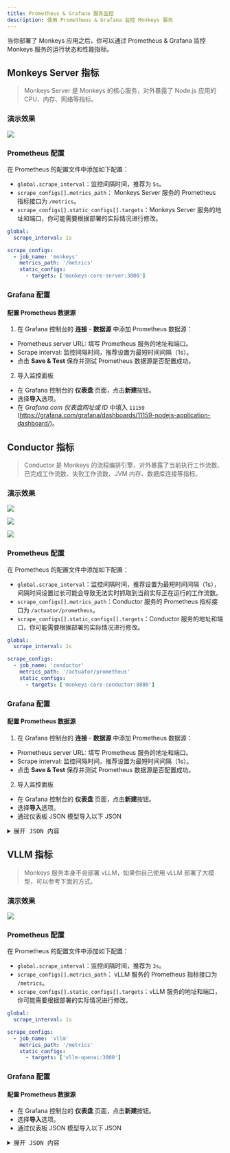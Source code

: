 ```yaml
---
title: Prometheus & Grafana 服务监控
description: 使用 Prometheus & Grafana 监控 Monkeys 服务
---
```


当你部署了 Monkeys 应用之后，你可以通过 Prometheus & Grafana 监控 Monkeys 服务的运行状态和性能指标。

## Monkeys Server 指标

> Monkeys Server 是 Monkeys 的核心服务，对外暴露了 Node.js 应用的 CPU、内存、网络等指标。

### 演示效果

![](~/assets/cluster/monitoring/prometheus-grafana/monkeys-server-metrics-1.png)

### Prometheus 配置

在 Prometheus 的配置文件中添加如下配置：

- `global.scrape_interval`：监控间隔时间，推荐为 `5s`。
- `scrape_configs[].metrics_path`： Monkeys Server 服务的 Prometheus 指标接口为 `/metrics`。
- `scrape_configs[].static_configs[].targets`：Monkeys Server 服务的地址和端口，你可能需要根据部署的实际情况进行修改。

```yaml
global:
  scrape_interval: 1s

scrape_configs:
  - job_name: 'monkeys'
    metrics_path: '/metrics'
    static_configs:
      - targets: ['monkeys-core-server:3000']
```

### Grafana 配置

#### 配置 Prometheus 数据源


1. 在 Grafana 控制台的 **连接** - **数据源** 中添加 Prometheus 数据源：

- Prometheus server URL: 填写 Prometheus 服务的地址和端口。
- Scrape interval: 监控间隔时间，推荐设置为最短时间间隔（1s）。
- 点击 **Save & Test** 保存并测试 Prometheus 数据源是否配置成功。

2. 导入监控面板

- 在 Grafana 控制台的 **仪表盘** 页面，点击**新建**按钮。
- 选择**导入**选项。
- 在 *Grafana.com 仪表盘网址或 ID* 中填入 `11159` (https://grafana.com/grafana/dashboards/11159-nodejs-application-dashboard/)。


## Conductor 指标

> Conductor 是 Monkeys 的流程编排引擎，对外暴露了当前执行工作流数、已完成工作流数、失败工作流数、JVM 内存、数据库连接等指标。

### 演示效果

![](~/assets/cluster/monitoring/prometheus-grafana/conductor-metrics-1.png)

![](~/assets/cluster/monitoring/prometheus-grafana/conductor-metrics-2.png)

![](~/assets/cluster/monitoring/prometheus-grafana/conductor-metrics-3.png)


### Prometheus 配置

在 Prometheus 的配置文件中添加如下配置：

- `global.scrape_interval`：监控间隔时间，推荐设置为最短时间间隔（1s），间隔时间设置过长可能会导致无法实时抓取到当前实际正在运行的工作流数。
- `scrape_configs[].metrics_path`：Conductor 服务的 Prometheus 指标接口为 `/actuator/prometheus`。
- `scrape_configs[].static_configs[].targets`：Conductor 服务的地址和端口，你可能需要根据部署的实际情况进行修改。

```yaml
global:
  scrape_interval: 1s

scrape_configs:
  - job_name: 'conductor'
    metrics_path: '/actuator/prometheus'
    static_configs:
      - targets: ['monkeys-core-conductor:8080']
```

### Grafana 配置

#### 配置 Prometheus 数据源


1. 在 Grafana 控制台的 **连接** - **数据源** 中添加 Prometheus 数据源：

- Prometheus server URL: 填写 Prometheus 服务的地址和端口。
- Scrape interval: 监控间隔时间，推荐设置为最短时间间隔（1s）。
- 点击 **Save & Test** 保存并测试 Prometheus 数据源是否配置成功。

2. 导入监控面板

- 在 Grafana 控制台的 **仪表盘** 页面，点击**新建**按钮。
- 选择**导入**选项。
- 通过仪表板 JSON 模型导入以下 JSON

<details>
<summary><kbd>展开 JSON 内容</kbd></summary>

```json
{
  "annotations": {
    "list": [
      {
        "builtIn": 1,
        "datasource": {
          "type": "grafana",
          "uid": "-- Grafana --"
        },
        "enable": true,
        "hide": true,
        "iconColor": "rgba(0, 211, 255, 1)",
        "name": "Annotations & Alerts",
        "type": "dashboard"
      }
    ]
  },
  "editable": true,
  "fiscalYearStartMonth": 0,
  "graphTooltip": 0,
  "id": 1,
  "links": [],
  "panels": [
    {
      "collapsed": false,
      "gridPos": {
        "h": 1,
        "w": 24,
        "x": 0,
        "y": 0
      },
      "id": 21,
      "panels": [],
      "title": "Overview",
      "type": "row"
    },
    {
      "datasource": {
        "type": "prometheus",
        "uid": "prometheus"
      },
      "fieldConfig": {
        "defaults": {
          "color": {
            "mode": "palette-classic"
          },
          "custom": {
            "axisBorderShow": false,
            "axisCenteredZero": false,
            "axisColorMode": "text",
            "axisLabel": "",
            "axisPlacement": "auto",
            "barAlignment": 0,
            "drawStyle": "line",
            "fillOpacity": 0,
            "gradientMode": "none",
            "hideFrom": {
              "legend": false,
              "tooltip": false,
              "viz": false
            },
            "insertNulls": false,
            "lineInterpolation": "smooth",
            "lineWidth": 1,
            "pointSize": 5,
            "scaleDistribution": {
              "type": "linear"
            },
            "showPoints": "auto",
            "spanNulls": false,
            "stacking": {
              "group": "A",
              "mode": "none"
            },
            "thresholdsStyle": {
              "mode": "off"
            }
          },
          "mappings": [],
          "thresholds": {
            "mode": "absolute",
            "steps": [
              {
                "color": "green",
                "value": null
              },
              {
                "color": "red",
                "value": 80
              }
            ]
          }
        },
        "overrides": []
      },
      "gridPos": {
        "h": 8,
        "w": 10,
        "x": 0,
        "y": 1
      },
      "id": 7,
      "options": {
        "legend": {
          "calcs": [],
          "displayMode": "list",
          "placement": "bottom",
          "showLegend": true
        },
        "tooltip": {
          "mode": "single",
          "sort": "none"
        }
      },
      "targets": [
        {
          "datasource": {
            "type": "prometheus",
            "uid": "prometheus"
          },
          "disableTextWrap": false,
          "editorMode": "builder",
          "exemplar": false,
          "expr": "sum by(__name__) (workflow_running)",
          "format": "time_series",
          "fullMetaSearch": false,
          "includeNullMetadata": true,
          "instant": false,
          "interval": "1s",
          "legendFormat": "Current Running Workflow",
          "range": true,
          "refId": "A",
          "useBackend": false
        }
      ],
      "title": "Current Workflow Running",
      "type": "timeseries"
    },
    {
      "datasource": {
        "type": "prometheus",
        "uid": "prometheus"
      },
      "fieldConfig": {
        "defaults": {
          "color": {
            "mode": "palette-classic"
          },
          "custom": {
            "axisBorderShow": false,
            "axisCenteredZero": false,
            "axisColorMode": "text",
            "axisLabel": "",
            "axisPlacement": "auto",
            "barAlignment": 1,
            "drawStyle": "bars",
            "fillOpacity": 0,
            "gradientMode": "hue",
            "hideFrom": {
              "legend": false,
              "tooltip": false,
              "viz": false
            },
            "insertNulls": false,
            "lineInterpolation": "linear",
            "lineWidth": 1,
            "pointSize": 5,
            "scaleDistribution": {
              "type": "linear"
            },
            "showPoints": "auto",
            "spanNulls": false,
            "stacking": {
              "group": "A",
              "mode": "none"
            },
            "thresholdsStyle": {
              "mode": "off"
            }
          },
          "mappings": [],
          "thresholds": {
            "mode": "absolute",
            "steps": [
              {
                "color": "green",
                "value": null
              },
              {
                "color": "red",
                "value": 80
              }
            ]
          }
        },
        "overrides": []
      },
      "gridPos": {
        "h": 8,
        "w": 6,
        "x": 10,
        "y": 1
      },
      "id": 26,
      "options": {
        "legend": {
          "calcs": [],
          "displayMode": "list",
          "placement": "bottom",
          "showLegend": true
        },
        "tooltip": {
          "mode": "single",
          "sort": "none"
        }
      },
      "targets": [
        {
          "datasource": {
            "type": "prometheus",
            "uid": "prometheus"
          },
          "disableTextWrap": false,
          "editorMode": "builder",
          "expr": "sum by(__name__) (workflow_execution_total)",
          "format": "time_series",
          "fullMetaSearch": false,
          "includeNullMetadata": true,
          "instant": false,
          "legendFormat": "Workflow Success Total",
          "range": true,
          "refId": "A",
          "useBackend": false
        }
      ],
      "title": "Workflow Success Total",
      "type": "timeseries"
    },
    {
      "datasource": {
        "type": "prometheus",
        "uid": "prometheus"
      },
      "fieldConfig": {
        "defaults": {
          "color": {
            "mode": "palette-classic"
          },
          "custom": {
            "axisBorderShow": false,
            "axisCenteredZero": false,
            "axisColorMode": "text",
            "axisLabel": "",
            "axisPlacement": "auto",
            "barAlignment": 1,
            "drawStyle": "bars",
            "fillOpacity": 0,
            "gradientMode": "hue",
            "hideFrom": {
              "legend": false,
              "tooltip": false,
              "viz": false
            },
            "insertNulls": false,
            "lineInterpolation": "linear",
            "lineWidth": 1,
            "pointSize": 5,
            "scaleDistribution": {
              "type": "linear"
            },
            "showPoints": "auto",
            "spanNulls": false,
            "stacking": {
              "group": "A",
              "mode": "none"
            },
            "thresholdsStyle": {
              "mode": "off"
            }
          },
          "mappings": [],
          "thresholds": {
            "mode": "absolute",
            "steps": [
              {
                "color": "green",
                "value": null
              },
              {
                "color": "red",
                "value": 80
              }
            ]
          }
        },
        "overrides": []
      },
      "gridPos": {
        "h": 8,
        "w": 8,
        "x": 16,
        "y": 1
      },
      "id": 25,
      "options": {
        "legend": {
          "calcs": [],
          "displayMode": "list",
          "placement": "bottom",
          "showLegend": true
        },
        "tooltip": {
          "mode": "single",
          "sort": "none"
        }
      },
      "targets": [
        {
          "datasource": {
            "type": "prometheus",
            "uid": "prometheus"
          },
          "disableTextWrap": false,
          "editorMode": "builder",
          "expr": "workflow_failure_total",
          "fullMetaSearch": false,
          "includeNullMetadata": true,
          "instant": false,
          "legendFormat": "Workflow Failure Total",
          "range": true,
          "refId": "A",
          "useBackend": false
        }
      ],
      "title": "Workflow Failure Total",
      "type": "timeseries"
    },
    {
      "collapsed": false,
      "gridPos": {
        "h": 1,
        "w": 24,
        "x": 0,
        "y": 9
      },
      "id": 15,
      "panels": [],
      "title": "Infra",
      "type": "row"
    },
    {
      "datasource": {
        "type": "prometheus",
        "uid": "prometheus"
      },
      "fieldConfig": {
        "defaults": {
          "color": {
            "mode": "palette-classic"
          },
          "custom": {
            "axisBorderShow": false,
            "axisCenteredZero": false,
            "axisColorMode": "text",
            "axisLabel": "",
            "axisPlacement": "auto",
            "barAlignment": 0,
            "drawStyle": "line",
            "fillOpacity": 0,
            "gradientMode": "none",
            "hideFrom": {
              "legend": false,
              "tooltip": false,
              "viz": false
            },
            "insertNulls": false,
            "lineInterpolation": "linear",
            "lineWidth": 1,
            "pointSize": 5,
            "scaleDistribution": {
              "type": "linear"
            },
            "showPoints": "auto",
            "spanNulls": false,
            "stacking": {
              "group": "A",
              "mode": "none"
            },
            "thresholdsStyle": {
              "mode": "off"
            }
          },
          "mappings": [],
          "thresholds": {
            "mode": "absolute",
            "steps": [
              {
                "color": "green",
                "value": null
              },
              {
                "color": "red",
                "value": 80
              }
            ]
          }
        },
        "overrides": []
      },
      "gridPos": {
        "h": 8,
        "w": 9,
        "x": 0,
        "y": 10
      },
      "id": 16,
      "options": {
        "legend": {
          "calcs": [],
          "displayMode": "list",
          "placement": "bottom",
          "showLegend": true
        },
        "tooltip": {
          "mode": "single",
          "sort": "none"
        }
      },
      "targets": [
        {
          "datasource": {
            "type": "prometheus",
            "uid": "prometheus"
          },
          "disableTextWrap": false,
          "editorMode": "builder",
          "exemplar": false,
          "expr": "hikaricp_connections_active",
          "fullMetaSearch": false,
          "includeNullMetadata": true,
          "instant": false,
          "legendFormat": "Database Connection Active",
          "range": true,
          "refId": "A",
          "useBackend": false
        }
      ],
      "title": "Database Connection Active",
      "type": "timeseries"
    },
    {
      "datasource": {
        "type": "prometheus",
        "uid": "prometheus"
      },
      "fieldConfig": {
        "defaults": {
          "color": {
            "mode": "palette-classic"
          },
          "custom": {
            "axisBorderShow": false,
            "axisCenteredZero": false,
            "axisColorMode": "text",
            "axisLabel": "",
            "axisPlacement": "auto",
            "barAlignment": 0,
            "drawStyle": "line",
            "fillOpacity": 0,
            "gradientMode": "none",
            "hideFrom": {
              "legend": false,
              "tooltip": false,
              "viz": false
            },
            "insertNulls": false,
            "lineInterpolation": "linear",
            "lineWidth": 1,
            "pointSize": 5,
            "scaleDistribution": {
              "type": "linear"
            },
            "showPoints": "auto",
            "spanNulls": false,
            "stacking": {
              "group": "A",
              "mode": "none"
            },
            "thresholdsStyle": {
              "mode": "off"
            }
          },
          "mappings": [],
          "thresholds": {
            "mode": "absolute",
            "steps": [
              {
                "color": "green",
                "value": null
              },
              {
                "color": "red",
                "value": 80
              }
            ]
          }
        },
        "overrides": []
      },
      "gridPos": {
        "h": 8,
        "w": 9,
        "x": 9,
        "y": 10
      },
      "id": 18,
      "options": {
        "legend": {
          "calcs": [],
          "displayMode": "list",
          "placement": "bottom",
          "showLegend": true
        },
        "tooltip": {
          "mode": "single",
          "sort": "none"
        }
      },
      "targets": [
        {
          "datasource": {
            "type": "prometheus",
            "uid": "prometheus"
          },
          "disableTextWrap": false,
          "editorMode": "builder",
          "expr": "hikaricp_connections_idle",
          "fullMetaSearch": false,
          "includeNullMetadata": true,
          "instant": false,
          "legendFormat": "Database Connection Idle",
          "range": true,
          "refId": "A",
          "useBackend": false
        }
      ],
      "title": "Database Connection Idle",
      "type": "timeseries"
    },
    {
      "datasource": {
        "type": "prometheus",
        "uid": "prometheus"
      },
      "fieldConfig": {
        "defaults": {
          "color": {
            "mode": "palette-classic"
          },
          "custom": {
            "axisBorderShow": false,
            "axisCenteredZero": false,
            "axisColorMode": "text",
            "axisLabel": "",
            "axisPlacement": "auto",
            "barAlignment": 0,
            "drawStyle": "line",
            "fillOpacity": 0,
            "gradientMode": "none",
            "hideFrom": {
              "legend": false,
              "tooltip": false,
              "viz": false
            },
            "insertNulls": false,
            "lineInterpolation": "linear",
            "lineWidth": 1,
            "pointSize": 5,
            "scaleDistribution": {
              "type": "linear"
            },
            "showPoints": "auto",
            "spanNulls": false,
            "stacking": {
              "group": "A",
              "mode": "none"
            },
            "thresholdsStyle": {
              "mode": "off"
            }
          },
          "mappings": [],
          "thresholds": {
            "mode": "absolute",
            "steps": [
              {
                "color": "green",
                "value": null
              },
              {
                "color": "red",
                "value": 80
              }
            ]
          }
        },
        "overrides": []
      },
      "gridPos": {
        "h": 8,
        "w": 6,
        "x": 18,
        "y": 10
      },
      "id": 19,
      "options": {
        "legend": {
          "calcs": [],
          "displayMode": "list",
          "placement": "bottom",
          "showLegend": true
        },
        "tooltip": {
          "mode": "single",
          "sort": "none"
        }
      },
      "targets": [
        {
          "datasource": {
            "type": "prometheus",
            "uid": "prometheus"
          },
          "disableTextWrap": false,
          "editorMode": "builder",
          "expr": "hikaricp_connections_timeout_total",
          "fullMetaSearch": false,
          "includeNullMetadata": true,
          "instant": false,
          "legendFormat": "Database Connection Timeout Total",
          "range": true,
          "refId": "A",
          "useBackend": false
        }
      ],
      "title": "Database Connection Timeout Total",
      "type": "timeseries"
    },
    {
      "datasource": {
        "type": "prometheus",
        "uid": "prometheus"
      },
      "fieldConfig": {
        "defaults": {
          "color": {
            "mode": "palette-classic"
          },
          "custom": {
            "axisBorderShow": false,
            "axisCenteredZero": false,
            "axisColorMode": "text",
            "axisLabel": "",
            "axisPlacement": "auto",
            "barAlignment": 0,
            "drawStyle": "bars",
            "fillOpacity": 0,
            "gradientMode": "hue",
            "hideFrom": {
              "legend": false,
              "tooltip": false,
              "viz": false
            },
            "insertNulls": false,
            "lineInterpolation": "linear",
            "lineWidth": 1,
            "pointSize": 5,
            "scaleDistribution": {
              "type": "linear"
            },
            "showPoints": "auto",
            "spanNulls": false,
            "stacking": {
              "group": "A",
              "mode": "none"
            },
            "thresholdsStyle": {
              "mode": "off"
            }
          },
          "mappings": [],
          "thresholds": {
            "mode": "absolute",
            "steps": [
              {
                "color": "green",
                "value": null
              },
              {
                "color": "red",
                "value": 80
              }
            ]
          }
        },
        "overrides": []
      },
      "gridPos": {
        "h": 8,
        "w": 12,
        "x": 0,
        "y": 18
      },
      "id": 29,
      "options": {
        "legend": {
          "calcs": [],
          "displayMode": "list",
          "placement": "bottom",
          "showLegend": true
        },
        "tooltip": {
          "mode": "single",
          "sort": "none"
        }
      },
      "targets": [
        {
          "datasource": {
            "type": "prometheus",
            "uid": "prometheus"
          },
          "disableTextWrap": false,
          "editorMode": "builder",
          "expr": "jvm_memory_max_bytes",
          "fullMetaSearch": false,
          "includeNullMetadata": true,
          "instant": false,
          "legendFormat": "{{id}}",
          "range": true,
          "refId": "A",
          "useBackend": false
        }
      ],
      "title": "JVM Memory Max (bytes)",
      "type": "timeseries"
    },
    {
      "datasource": {
        "type": "prometheus",
        "uid": "prometheus"
      },
      "fieldConfig": {
        "defaults": {
          "color": {
            "mode": "palette-classic"
          },
          "custom": {
            "axisBorderShow": false,
            "axisCenteredZero": false,
            "axisColorMode": "text",
            "axisLabel": "",
            "axisPlacement": "auto",
            "barAlignment": 0,
            "drawStyle": "bars",
            "fillOpacity": 0,
            "gradientMode": "none",
            "hideFrom": {
              "legend": false,
              "tooltip": false,
              "viz": false
            },
            "insertNulls": false,
            "lineInterpolation": "linear",
            "lineWidth": 1,
            "pointSize": 5,
            "scaleDistribution": {
              "type": "linear"
            },
            "showPoints": "auto",
            "spanNulls": false,
            "stacking": {
              "group": "A",
              "mode": "none"
            },
            "thresholdsStyle": {
              "mode": "off"
            }
          },
          "mappings": [],
          "thresholds": {
            "mode": "absolute",
            "steps": [
              {
                "color": "green",
                "value": null
              },
              {
                "color": "red",
                "value": 80
              }
            ]
          }
        },
        "overrides": []
      },
      "gridPos": {
        "h": 8,
        "w": 12,
        "x": 12,
        "y": 18
      },
      "id": 30,
      "options": {
        "legend": {
          "calcs": [],
          "displayMode": "list",
          "placement": "bottom",
          "showLegend": true
        },
        "tooltip": {
          "mode": "single",
          "sort": "none"
        }
      },
      "targets": [
        {
          "datasource": {
            "type": "prometheus",
            "uid": "prometheus"
          },
          "disableTextWrap": false,
          "editorMode": "builder",
          "expr": "jvm_memory_used_bytes",
          "fullMetaSearch": false,
          "includeNullMetadata": true,
          "instant": false,
          "legendFormat": "{{id}}",
          "range": true,
          "refId": "A",
          "useBackend": false
        }
      ],
      "title": "JVM Memory Used (bytes)",
      "type": "timeseries"
    },
    {
      "datasource": {
        "type": "prometheus",
        "uid": "prometheus"
      },
      "fieldConfig": {
        "defaults": {
          "color": {
            "mode": "palette-classic"
          },
          "custom": {
            "axisBorderShow": false,
            "axisCenteredZero": false,
            "axisColorMode": "text",
            "axisLabel": "",
            "axisPlacement": "auto",
            "barAlignment": 0,
            "drawStyle": "bars",
            "fillOpacity": 0,
            "gradientMode": "hue",
            "hideFrom": {
              "legend": false,
              "tooltip": false,
              "viz": false
            },
            "insertNulls": false,
            "lineInterpolation": "linear",
            "lineWidth": 1,
            "pointSize": 5,
            "scaleDistribution": {
              "type": "linear"
            },
            "showPoints": "auto",
            "spanNulls": false,
            "stacking": {
              "group": "A",
              "mode": "none"
            },
            "thresholdsStyle": {
              "mode": "off"
            }
          },
          "mappings": [],
          "thresholds": {
            "mode": "absolute",
            "steps": [
              {
                "color": "green",
                "value": null
              },
              {
                "color": "red",
                "value": 80
              }
            ]
          }
        },
        "overrides": []
      },
      "gridPos": {
        "h": 8,
        "w": 12,
        "x": 0,
        "y": 26
      },
      "id": 27,
      "options": {
        "legend": {
          "calcs": [],
          "displayMode": "list",
          "placement": "bottom",
          "showLegend": true
        },
        "tooltip": {
          "mode": "single",
          "sort": "none"
        }
      },
      "targets": [
        {
          "datasource": {
            "type": "prometheus",
            "uid": "prometheus"
          },
          "disableTextWrap": false,
          "editorMode": "builder",
          "expr": "jvm_buffer_memory_used_bytes",
          "fullMetaSearch": false,
          "includeNullMetadata": true,
          "instant": false,
          "legendFormat": "{{id}}",
          "range": true,
          "refId": "A",
          "useBackend": false
        }
      ],
      "title": "JVM Buffer Memory Usage",
      "type": "timeseries"
    },
    {
      "datasource": {
        "type": "prometheus",
        "uid": "prometheus"
      },
      "fieldConfig": {
        "defaults": {
          "color": {
            "mode": "palette-classic"
          },
          "custom": {
            "axisBorderShow": false,
            "axisCenteredZero": false,
            "axisColorMode": "text",
            "axisLabel": "",
            "axisPlacement": "auto",
            "barAlignment": 0,
            "drawStyle": "bars",
            "fillOpacity": 0,
            "gradientMode": "hue",
            "hideFrom": {
              "legend": false,
              "tooltip": false,
              "viz": false
            },
            "insertNulls": false,
            "lineInterpolation": "linear",
            "lineWidth": 1,
            "pointSize": 5,
            "scaleDistribution": {
              "type": "linear"
            },
            "showPoints": "auto",
            "spanNulls": false,
            "stacking": {
              "group": "A",
              "mode": "none"
            },
            "thresholdsStyle": {
              "mode": "off"
            }
          },
          "mappings": [],
          "thresholds": {
            "mode": "absolute",
            "steps": [
              {
                "color": "green",
                "value": null
              },
              {
                "color": "red",
                "value": 80
              }
            ]
          }
        },
        "overrides": []
      },
      "gridPos": {
        "h": 8,
        "w": 12,
        "x": 12,
        "y": 26
      },
      "id": 28,
      "options": {
        "legend": {
          "calcs": [],
          "displayMode": "list",
          "placement": "bottom",
          "showLegend": true
        },
        "tooltip": {
          "mode": "single",
          "sort": "none"
        }
      },
      "targets": [
        {
          "datasource": {
            "type": "prometheus",
            "uid": "prometheus"
          },
          "disableTextWrap": false,
          "editorMode": "builder",
          "expr": "jvm_buffer_total_capacity_bytes",
          "fullMetaSearch": false,
          "includeNullMetadata": true,
          "instant": false,
          "legendFormat": "{{id}}",
          "range": true,
          "refId": "A",
          "useBackend": false
        }
      ],
      "title": "JVM Buffer Total Capacity(bytes)",
      "type": "timeseries"
    },
    {
      "datasource": {
        "type": "prometheus",
        "uid": "prometheus"
      },
      "fieldConfig": {
        "defaults": {
          "color": {
            "mode": "palette-classic"
          },
          "custom": {
            "axisBorderShow": false,
            "axisCenteredZero": false,
            "axisColorMode": "text",
            "axisLabel": "",
            "axisPlacement": "auto",
            "barAlignment": 0,
            "drawStyle": "line",
            "fillOpacity": 0,
            "gradientMode": "none",
            "hideFrom": {
              "legend": false,
              "tooltip": false,
              "viz": false
            },
            "insertNulls": false,
            "lineInterpolation": "linear",
            "lineWidth": 1,
            "pointSize": 5,
            "scaleDistribution": {
              "type": "linear"
            },
            "showPoints": "auto",
            "spanNulls": false,
            "stacking": {
              "group": "A",
              "mode": "none"
            },
            "thresholdsStyle": {
              "mode": "off"
            }
          },
          "mappings": [],
          "thresholds": {
            "mode": "absolute",
            "steps": [
              {
                "color": "green",
                "value": null
              },
              {
                "color": "red",
                "value": 80
              }
            ]
          }
        },
        "overrides": []
      },
      "gridPos": {
        "h": 8,
        "w": 12,
        "x": 0,
        "y": 34
      },
      "id": 22,
      "options": {
        "legend": {
          "calcs": [],
          "displayMode": "list",
          "placement": "bottom",
          "showLegend": true
        },
        "tooltip": {
          "mode": "single",
          "sort": "none"
        }
      },
      "targets": [
        {
          "datasource": {
            "type": "prometheus",
            "uid": "prometheus"
          },
          "disableTextWrap": false,
          "editorMode": "builder",
          "expr": "sum by(__name__) (index_workflow_total)",
          "fullMetaSearch": false,
          "includeNullMetadata": true,
          "instant": false,
          "legendFormat": "Workflow Indexed To ES",
          "range": true,
          "refId": "A",
          "useBackend": false
        }
      ],
      "title": "Workflow Indexed To ES",
      "type": "timeseries"
    },
    {
      "datasource": {
        "type": "prometheus",
        "uid": "prometheus"
      },
      "fieldConfig": {
        "defaults": {
          "color": {
            "mode": "palette-classic"
          },
          "custom": {
            "axisBorderShow": false,
            "axisCenteredZero": false,
            "axisColorMode": "text",
            "axisLabel": "",
            "axisPlacement": "auto",
            "barAlignment": 0,
            "drawStyle": "line",
            "fillOpacity": 0,
            "gradientMode": "none",
            "hideFrom": {
              "legend": false,
              "tooltip": false,
              "viz": false
            },
            "insertNulls": false,
            "lineInterpolation": "linear",
            "lineWidth": 1,
            "pointSize": 5,
            "scaleDistribution": {
              "type": "linear"
            },
            "showPoints": "auto",
            "spanNulls": false,
            "stacking": {
              "group": "A",
              "mode": "none"
            },
            "thresholdsStyle": {
              "mode": "off"
            }
          },
          "mappings": [],
          "thresholds": {
            "mode": "absolute",
            "steps": [
              {
                "color": "green",
                "value": null
              },
              {
                "color": "red",
                "value": 80
              }
            ]
          }
        },
        "overrides": []
      },
      "gridPos": {
        "h": 8,
        "w": 12,
        "x": 12,
        "y": 34
      },
      "id": 23,
      "options": {
        "legend": {
          "calcs": [],
          "displayMode": "list",
          "placement": "bottom",
          "showLegend": true
        },
        "tooltip": {
          "mode": "single",
          "sort": "none"
        }
      },
      "targets": [
        {
          "datasource": {
            "type": "prometheus",
            "uid": "prometheus"
          },
          "disableTextWrap": false,
          "editorMode": "builder",
          "expr": "sum by(__name__) (index_task_total)",
          "fullMetaSearch": false,
          "includeNullMetadata": true,
          "instant": false,
          "legendFormat": "Task Indexed To ES",
          "range": true,
          "refId": "A",
          "useBackend": false
        }
      ],
      "title": "Task Indexed To ES",
      "type": "timeseries"
    },
    {
      "collapsed": true,
      "gridPos": {
        "h": 1,
        "w": 24,
        "x": 0,
        "y": 42
      },
      "id": 32,
      "panels": [
        {
          "datasource": {
            "type": "prometheus",
            "uid": "prometheus"
          },
          "fieldConfig": {
            "defaults": {
              "color": {
                "mode": "palette-classic"
              },
              "custom": {
                "axisBorderShow": false,
                "axisCenteredZero": false,
                "axisColorMode": "text",
                "axisLabel": "",
                "axisPlacement": "auto",
                "barAlignment": 0,
                "drawStyle": "line",
                "fillOpacity": 0,
                "gradientMode": "none",
                "hideFrom": {
                  "legend": false,
                  "tooltip": false,
                  "viz": false
                },
                "insertNulls": false,
                "lineInterpolation": "linear",
                "lineWidth": 1,
                "pointSize": 5,
                "scaleDistribution": {
                  "type": "linear"
                },
                "showPoints": "auto",
                "spanNulls": false,
                "stacking": {
                  "group": "A",
                  "mode": "none"
                },
                "thresholdsStyle": {
                  "mode": "off"
                }
              },
              "mappings": [],
              "thresholds": {
                "mode": "absolute",
                "steps": [
                  {
                    "color": "green"
                  },
                  {
                    "color": "red",
                    "value": 80
                  }
                ]
              }
            },
            "overrides": []
          },
          "gridPos": {
            "h": 8,
            "w": 12,
            "x": 0,
            "y": 3
          },
          "id": 33,
          "options": {
            "legend": {
              "calcs": [],
              "displayMode": "list",
              "placement": "bottom",
              "showLegend": true
            },
            "tooltip": {
              "mode": "single",
              "sort": "none"
            }
          },
          "targets": [
            {
              "datasource": {
                "type": "prometheus",
                "uid": "prometheus"
              },
              "disableTextWrap": false,
              "editorMode": "builder",
              "expr": "rate(http_server_requests_seconds_sum[$__rate_interval])",
              "fullMetaSearch": false,
              "includeNullMetadata": false,
              "instant": false,
              "legendFormat": "{{method}} - {{uri}}",
              "range": true,
              "refId": "A",
              "useBackend": false
            }
          ],
          "title": "Requests Time (Seconds)",
          "type": "timeseries"
        },
        {
          "datasource": {
            "type": "prometheus",
            "uid": "prometheus"
          },
          "fieldConfig": {
            "defaults": {
              "color": {
                "mode": "palette-classic"
              },
              "custom": {
                "axisBorderShow": false,
                "axisCenteredZero": false,
                "axisColorMode": "text",
                "axisLabel": "",
                "axisPlacement": "auto",
                "barAlignment": 0,
                "drawStyle": "line",
                "fillOpacity": 0,
                "gradientMode": "none",
                "hideFrom": {
                  "legend": false,
                  "tooltip": false,
                  "viz": false
                },
                "insertNulls": false,
                "lineInterpolation": "linear",
                "lineWidth": 1,
                "pointSize": 5,
                "scaleDistribution": {
                  "type": "linear"
                },
                "showPoints": "auto",
                "spanNulls": false,
                "stacking": {
                  "group": "A",
                  "mode": "none"
                },
                "thresholdsStyle": {
                  "mode": "off"
                }
              },
              "mappings": [],
              "thresholds": {
                "mode": "absolute",
                "steps": [
                  {
                    "color": "green"
                  },
                  {
                    "color": "red",
                    "value": 80
                  }
                ]
              }
            },
            "overrides": []
          },
          "gridPos": {
            "h": 8,
            "w": 12,
            "x": 12,
            "y": 3
          },
          "id": 31,
          "options": {
            "legend": {
              "calcs": [],
              "displayMode": "list",
              "placement": "bottom",
              "showLegend": true
            },
            "tooltip": {
              "mode": "single",
              "sort": "none"
            }
          },
          "targets": [
            {
              "datasource": {
                "type": "prometheus",
                "uid": "prometheus"
              },
              "disableTextWrap": false,
              "editorMode": "builder",
              "expr": "http_server_requests_seconds_count",
              "fullMetaSearch": false,
              "includeNullMetadata": true,
              "instant": false,
              "legendFormat": "{{method}} - {{uri}}",
              "range": true,
              "refId": "A",
              "useBackend": false
            }
          ],
          "title": "Requests Total",
          "type": "timeseries"
        }
      ],
      "title": "Server",
      "type": "row"
    },
    {
      "collapsed": false,
      "gridPos": {
        "h": 1,
        "w": 24,
        "x": 0,
        "y": 43
      },
      "id": 12,
      "panels": [],
      "title": "Workflow",
      "type": "row"
    },
    {
      "datasource": {
        "type": "prometheus",
        "uid": "prometheus"
      },
      "fieldConfig": {
        "defaults": {
          "color": {
            "mode": "palette-classic"
          },
          "custom": {
            "axisBorderShow": false,
            "axisCenteredZero": false,
            "axisColorMode": "text",
            "axisLabel": "",
            "axisPlacement": "auto",
            "barAlignment": 0,
            "drawStyle": "line",
            "fillOpacity": 0,
            "gradientMode": "none",
            "hideFrom": {
              "legend": false,
              "tooltip": false,
              "viz": false
            },
            "insertNulls": false,
            "lineInterpolation": "linear",
            "lineWidth": 1,
            "pointSize": 5,
            "scaleDistribution": {
              "type": "linear"
            },
            "showPoints": "auto",
            "spanNulls": false,
            "stacking": {
              "group": "A",
              "mode": "none"
            },
            "thresholdsStyle": {
              "mode": "off"
            }
          },
          "mappings": [],
          "thresholds": {
            "mode": "absolute",
            "steps": [
              {
                "color": "green",
                "value": null
              },
              {
                "color": "red",
                "value": 80
              }
            ]
          }
        },
        "overrides": []
      },
      "gridPos": {
        "h": 8,
        "w": 9,
        "x": 0,
        "y": 44
      },
      "id": 9,
      "options": {
        "legend": {
          "calcs": [],
          "displayMode": "list",
          "placement": "bottom",
          "showLegend": true
        },
        "tooltip": {
          "mode": "single",
          "sort": "none"
        }
      },
      "targets": [
        {
          "datasource": {
            "type": "prometheus",
            "uid": "prometheus"
          },
          "disableTextWrap": false,
          "editorMode": "builder",
          "expr": "sum by(__name__) (workflow_decision_total)",
          "fullMetaSearch": false,
          "includeNullMetadata": true,
          "instant": false,
          "legendFormat": "Workflow Executed Total",
          "range": true,
          "refId": "A",
          "useBackend": false
        }
      ],
      "title": "Workflow Executed Total",
      "type": "timeseries"
    },
    {
      "datasource": {
        "type": "prometheus",
        "uid": "prometheus"
      },
      "fieldConfig": {
        "defaults": {
          "color": {
            "mode": "palette-classic"
          },
          "custom": {
            "axisBorderShow": false,
            "axisCenteredZero": false,
            "axisColorMode": "text",
            "axisLabel": "",
            "axisPlacement": "auto",
            "barAlignment": 0,
            "drawStyle": "line",
            "fillOpacity": 0,
            "gradientMode": "none",
            "hideFrom": {
              "legend": false,
              "tooltip": false,
              "viz": false
            },
            "insertNulls": false,
            "lineInterpolation": "linear",
            "lineWidth": 1,
            "pointSize": 5,
            "scaleDistribution": {
              "type": "linear"
            },
            "showPoints": "auto",
            "spanNulls": false,
            "stacking": {
              "group": "A",
              "mode": "none"
            },
            "thresholdsStyle": {
              "mode": "off"
            }
          },
          "mappings": [],
          "thresholds": {
            "mode": "absolute",
            "steps": [
              {
                "color": "green",
                "value": null
              },
              {
                "color": "red",
                "value": 80
              }
            ]
          }
        },
        "overrides": []
      },
      "gridPos": {
        "h": 8,
        "w": 8,
        "x": 9,
        "y": 44
      },
      "id": 14,
      "options": {
        "legend": {
          "calcs": [],
          "displayMode": "list",
          "placement": "bottom",
          "showLegend": true
        },
        "tooltip": {
          "mode": "single",
          "sort": "none"
        }
      },
      "targets": [
        {
          "datasource": {
            "type": "prometheus",
            "uid": "prometheus"
          },
          "disableTextWrap": false,
          "editorMode": "builder",
          "expr": "workflow_failure_total",
          "fullMetaSearch": false,
          "includeNullMetadata": true,
          "instant": false,
          "legendFormat": "Workflow Failure Total",
          "range": true,
          "refId": "A",
          "useBackend": false
        }
      ],
      "title": "Workflow Failure Total",
      "type": "timeseries"
    },
    {
      "datasource": {
        "type": "prometheus",
        "uid": "prometheus"
      },
      "fieldConfig": {
        "defaults": {
          "color": {
            "mode": "palette-classic"
          },
          "custom": {
            "axisBorderShow": false,
            "axisCenteredZero": false,
            "axisColorMode": "text",
            "axisLabel": "",
            "axisPlacement": "auto",
            "barAlignment": 0,
            "drawStyle": "line",
            "fillOpacity": 0,
            "gradientMode": "none",
            "hideFrom": {
              "legend": false,
              "tooltip": false,
              "viz": false
            },
            "insertNulls": false,
            "lineInterpolation": "linear",
            "lineWidth": 1,
            "pointSize": 5,
            "scaleDistribution": {
              "type": "linear"
            },
            "showPoints": "auto",
            "spanNulls": false,
            "stacking": {
              "group": "A",
              "mode": "none"
            },
            "thresholdsStyle": {
              "mode": "off"
            }
          },
          "mappings": [],
          "thresholds": {
            "mode": "absolute",
            "steps": [
              {
                "color": "green",
                "value": null
              },
              {
                "color": "red",
                "value": 80
              }
            ]
          }
        },
        "overrides": []
      },
      "gridPos": {
        "h": 8,
        "w": 7,
        "x": 17,
        "y": 44
      },
      "id": 13,
      "options": {
        "legend": {
          "calcs": [],
          "displayMode": "list",
          "placement": "bottom",
          "showLegend": true
        },
        "tooltip": {
          "mode": "single",
          "sort": "none"
        }
      },
      "targets": [
        {
          "datasource": {
            "type": "prometheus",
            "uid": "prometheus"
          },
          "disableTextWrap": false,
          "editorMode": "builder",
          "expr": "sum by(__name__) (workflow_execution_total)",
          "format": "time_series",
          "fullMetaSearch": false,
          "includeNullMetadata": true,
          "instant": false,
          "legendFormat": "Workflow Success Total",
          "range": true,
          "refId": "A",
          "useBackend": false
        }
      ],
      "title": "Workflow Success Total",
      "type": "timeseries"
    },
    {
      "collapsed": false,
      "gridPos": {
        "h": 1,
        "w": 24,
        "x": 0,
        "y": 52
      },
      "id": 11,
      "panels": [],
      "title": "Task",
      "type": "row"
    },
    {
      "datasource": {
        "type": "prometheus",
        "uid": "prometheus"
      },
      "fieldConfig": {
        "defaults": {
          "color": {
            "mode": "palette-classic"
          },
          "custom": {
            "axisBorderShow": false,
            "axisCenteredZero": false,
            "axisColorMode": "text",
            "axisLabel": "",
            "axisPlacement": "auto",
            "barAlignment": 0,
            "drawStyle": "line",
            "fillOpacity": 0,
            "gradientMode": "none",
            "hideFrom": {
              "legend": false,
              "tooltip": false,
              "viz": false
            },
            "insertNulls": false,
            "lineInterpolation": "linear",
            "lineWidth": 1,
            "pointSize": 5,
            "scaleDistribution": {
              "type": "linear"
            },
            "showPoints": "auto",
            "spanNulls": false,
            "stacking": {
              "group": "A",
              "mode": "none"
            },
            "thresholdsStyle": {
              "mode": "off"
            }
          },
          "mappings": [],
          "thresholds": {
            "mode": "absolute",
            "steps": [
              {
                "color": "green",
                "value": null
              },
              {
                "color": "red",
                "value": 80
              }
            ]
          }
        },
        "overrides": []
      },
      "gridPos": {
        "h": 8,
        "w": 12,
        "x": 0,
        "y": 53
      },
      "id": 8,
      "options": {
        "legend": {
          "calcs": [],
          "displayMode": "list",
          "placement": "bottom",
          "showLegend": true
        },
        "tooltip": {
          "mode": "single",
          "sort": "none"
        }
      },
      "targets": [
        {
          "datasource": {
            "type": "prometheus",
            "uid": "prometheus"
          },
          "disableTextWrap": false,
          "editorMode": "builder",
          "expr": "sum by(__name__) (task_execution_total{status=\"FAILED\", includeRetries=\"true\"})",
          "fullMetaSearch": false,
          "includeNullMetadata": true,
          "instant": false,
          "legendFormat": "__auto",
          "range": true,
          "refId": "A",
          "useBackend": false
        }
      ],
      "title": "Task Failed Total",
      "type": "timeseries"
    },
    {
      "datasource": {
        "type": "prometheus",
        "uid": "prometheus"
      },
      "fieldConfig": {
        "defaults": {
          "color": {
            "mode": "palette-classic"
          },
          "custom": {
            "axisBorderShow": false,
            "axisCenteredZero": false,
            "axisColorMode": "text",
            "axisLabel": "",
            "axisPlacement": "auto",
            "barAlignment": 0,
            "drawStyle": "line",
            "fillOpacity": 0,
            "gradientMode": "none",
            "hideFrom": {
              "legend": false,
              "tooltip": false,
              "viz": false
            },
            "insertNulls": false,
            "lineInterpolation": "linear",
            "lineWidth": 1,
            "pointSize": 5,
            "scaleDistribution": {
              "type": "linear"
            },
            "showPoints": "auto",
            "spanNulls": false,
            "stacking": {
              "group": "A",
              "mode": "none"
            },
            "thresholdsStyle": {
              "mode": "off"
            }
          },
          "mappings": [],
          "thresholds": {
            "mode": "absolute",
            "steps": [
              {
                "color": "green",
                "value": null
              },
              {
                "color": "red",
                "value": 80
              }
            ]
          }
        },
        "overrides": []
      },
      "gridPos": {
        "h": 8,
        "w": 12,
        "x": 12,
        "y": 53
      },
      "id": 5,
      "options": {
        "legend": {
          "calcs": [],
          "displayMode": "list",
          "placement": "bottom",
          "showLegend": true
        },
        "tooltip": {
          "mode": "single",
          "sort": "none"
        }
      },
      "targets": [
        {
          "datasource": {
            "type": "prometheus",
            "uid": "prometheus"
          },
          "disableTextWrap": false,
          "editorMode": "builder",
          "exemplar": false,
          "expr": "sum by(__name__) (task_execution_total{includeRetries=\"true\"})",
          "format": "time_series",
          "fullMetaSearch": false,
          "includeNullMetadata": false,
          "instant": false,
          "interval": "0.1s",
          "legendFormat": "Total Executed Tasks",
          "range": true,
          "refId": "A",
          "useBackend": false
        }
      ],
      "title": "Task Execution Total",
      "type": "timeseries"
    },
    {
      "datasource": {
        "type": "prometheus",
        "uid": "prometheus"
      },
      "fieldConfig": {
        "defaults": {
          "color": {
            "mode": "palette-classic"
          },
          "custom": {
            "axisBorderShow": false,
            "axisCenteredZero": false,
            "axisColorMode": "text",
            "axisLabel": "",
            "axisPlacement": "auto",
            "barAlignment": 0,
            "drawStyle": "line",
            "fillOpacity": 0,
            "gradientMode": "none",
            "hideFrom": {
              "legend": false,
              "tooltip": false,
              "viz": false
            },
            "insertNulls": false,
            "lineInterpolation": "linear",
            "lineWidth": 1,
            "pointSize": 5,
            "scaleDistribution": {
              "type": "linear"
            },
            "showPoints": "auto",
            "spanNulls": false,
            "stacking": {
              "group": "A",
              "mode": "none"
            },
            "thresholdsStyle": {
              "mode": "off"
            }
          },
          "mappings": [],
          "thresholds": {
            "mode": "absolute",
            "steps": [
              {
                "color": "green",
                "value": null
              },
              {
                "color": "red",
                "value": 80
              }
            ]
          }
        },
        "overrides": []
      },
      "gridPos": {
        "h": 8,
        "w": 12,
        "x": 0,
        "y": 61
      },
      "id": 6,
      "options": {
        "legend": {
          "calcs": [],
          "displayMode": "list",
          "placement": "bottom",
          "showLegend": true
        },
        "tooltip": {
          "mode": "single",
          "sort": "none"
        }
      },
      "targets": [
        {
          "datasource": {
            "type": "prometheus",
            "uid": "prometheus"
          },
          "disableTextWrap": false,
          "editorMode": "builder",
          "expr": "sum by(__name__) (task_queue_wait_total)",
          "fullMetaSearch": false,
          "includeNullMetadata": true,
          "instant": false,
          "legendFormat": "Total Task Queue Wait Time",
          "range": true,
          "refId": "A",
          "useBackend": false
        }
      ],
      "title": "Task Queue Wait Total",
      "type": "timeseries"
    },
    {
      "datasource": {
        "type": "prometheus",
        "uid": "prometheus"
      },
      "fieldConfig": {
        "defaults": {
          "color": {
            "mode": "palette-classic"
          },
          "custom": {
            "axisBorderShow": false,
            "axisCenteredZero": false,
            "axisColorMode": "text",
            "axisLabel": "",
            "axisPlacement": "auto",
            "barAlignment": 0,
            "drawStyle": "line",
            "fillOpacity": 0,
            "gradientMode": "none",
            "hideFrom": {
              "legend": false,
              "tooltip": false,
              "viz": false
            },
            "insertNulls": false,
            "lineInterpolation": "linear",
            "lineWidth": 1,
            "pointSize": 5,
            "scaleDistribution": {
              "type": "linear"
            },
            "showPoints": "auto",
            "spanNulls": false,
            "stacking": {
              "group": "A",
              "mode": "none"
            },
            "thresholdsStyle": {
              "mode": "off"
            }
          },
          "mappings": [],
          "thresholds": {
            "mode": "absolute",
            "steps": [
              {
                "color": "green",
                "value": null
              },
              {
                "color": "red",
                "value": 80
              }
            ]
          }
        },
        "overrides": []
      },
      "gridPos": {
        "h": 8,
        "w": 12,
        "x": 12,
        "y": 61
      },
      "id": 4,
      "options": {
        "legend": {
          "calcs": [],
          "displayMode": "list",
          "placement": "bottom",
          "showLegend": true
        },
        "tooltip": {
          "mode": "single",
          "sort": "none"
        }
      },
      "targets": [
        {
          "datasource": {
            "type": "prometheus",
            "uid": "prometheus"
          },
          "disableTextWrap": false,
          "editorMode": "builder",
          "expr": "task_queue_depth",
          "fullMetaSearch": false,
          "includeNullMetadata": true,
          "instant": false,
          "legendFormat": "{{taskType}}",
          "range": true,
          "refId": "A",
          "useBackend": false
        }
      ],
      "title": "Task Queue Depth",
      "type": "timeseries"
    }
  ],
  "refresh": "",
  "schemaVersion": 39,
  "tags": [],
  "templating": {
    "list": []
  },
  "time": {
    "from": "now-6h",
    "to": "now"
  },
  "timepicker": {},
  "timezone": "browser",
  "title": "Conductor",
  "uid": "fdr37xnr1k16oa",
  "version": 42,
  "weekStart": ""
}
```

</details>


## VLLM 指标

> Monkeys 服务本身不会部署 vLLM，如果你自己使用 vLLM 部署了大模型，可以参考下面的方式。

### 演示效果

![](~/assets/cluster/monitoring/prometheus-grafana/vllm-metrics.png)

### Prometheus 配置

在 Prometheus 的配置文件中添加如下配置：

- `global.scrape_interval`：监控间隔时间，推荐为 `3s`。
- `scrape_configs[].metrics_path`： vLLM 服务的 Prometheus 指标接口为 `/metrics`。
- `scrape_configs[].static_configs[].targets`：vLLM 服务的地址和端口，你可能需要根据部署的实际情况进行修改。

```yaml
global:
  scrape_interval: 1s

scrape_configs:
  - job_name: 'vllm'
    metrics_path: '/metrics'
    static_configs:
      - targets: ['vllm-openai:3000']
```

### Grafana 配置

#### 配置 Prometheus 数据源

- 在 Grafana 控制台的 **仪表盘** 页面，点击**新建**按钮。
- 选择**导入**选项。
- 通过仪表板 JSON 模型导入以下 JSON

<details>
<summary><kbd>展开 JSON 内容 </kbd></summary>

JSON 内容来自 [https://github.com/vllm-project/vllm/blob/main/examples/production_monitoring/grafana.json](https://github.com/vllm-project/vllm/blob/main/examples/production_monitoring/grafana.json)

```json
{
  "__inputs": [
  ],
  "__elements": {},
  "__requires": [
    {
      "type": "grafana",
      "id": "grafana",
      "name": "Grafana",
      "version": "10.4.2"
    },
    {
      "type": "panel",
      "id": "heatmap",
      "name": "Heatmap",
      "version": ""
    },
    {
      "type": "datasource",
      "id": "prometheus",
      "name": "Prometheus",
      "version": "1.0.0"
    },
    {
      "type": "panel",
      "id": "timeseries",
      "name": "Time series",
      "version": ""
    }
  ],
  "annotations": {
    "list": [
      {
        "builtIn": 1,
        "datasource": {
          "type": "grafana",
          "uid": "-- Grafana --"
        },
        "enable": true,
        "hide": true,
        "iconColor": "rgba(0, 211, 255, 1)",
        "name": "Annotations & Alerts",
        "target": {
          "limit": 100,
          "matchAny": false,
          "tags": [],
          "type": "dashboard"
        },
        "type": "dashboard"
      }
    ]
  },
  "description": "Monitoring vLLM Inference Server",
  "editable": true,
  "fiscalYearStartMonth": 0,
  "graphTooltip": 0,
  "id": null,
  "links": [],
  "liveNow": false,
  "panels": [
    {
      "datasource": {
        "type": "prometheus",
        "uid": "${DS_PROMETHEUS}"
      },
      "description": "End to end request latency measured in seconds.",
      "fieldConfig": {
        "defaults": {
          "color": {
            "mode": "palette-classic"
          },
          "custom": {
            "axisBorderShow": false,
            "axisCenteredZero": false,
            "axisColorMode": "text",
            "axisLabel": "",
            "axisPlacement": "auto",
            "barAlignment": 0,
            "drawStyle": "line",
            "fillOpacity": 0,
            "gradientMode": "none",
            "hideFrom": {
              "legend": false,
              "tooltip": false,
              "viz": false
            },
            "insertNulls": false,
            "lineInterpolation": "linear",
            "lineWidth": 1,
            "pointSize": 5,
            "scaleDistribution": {
              "type": "linear"
            },
            "showPoints": "auto",
            "spanNulls": false,
            "stacking": {
              "group": "A",
              "mode": "none"
            },
            "thresholdsStyle": {
              "mode": "off"
            }
          },
          "mappings": [],
          "thresholds": {
            "mode": "absolute",
            "steps": [
              {
                "color": "green",
                "value": null
              },
              {
                "color": "red",
                "value": 80
              }
            ]
          },
          "unit": "s"
        },
        "overrides": []
      },
      "gridPos": {
        "h": 8,
        "w": 12,
        "x": 0,
        "y": 0
      },
      "id": 9,
      "options": {
        "legend": {
          "calcs": [],
          "displayMode": "list",
          "placement": "bottom",
          "showLegend": true
        },
        "tooltip": {
          "mode": "single",
          "sort": "none"
        }
      },
      "targets": [
        {
          "datasource": {
            "type": "prometheus",
            "uid": "${DS_PROMETHEUS}"
          },
          "disableTextWrap": false,
          "editorMode": "builder",
          "expr": "histogram_quantile(0.99, sum by(le) (rate(vllm:e2e_request_latency_seconds_bucket{model_name=\"$model_name\"}[$__rate_interval])))",
          "fullMetaSearch": false,
          "includeNullMetadata": false,
          "instant": false,
          "legendFormat": "P99",
          "range": true,
          "refId": "A",
          "useBackend": false
        },
        {
          "datasource": {
            "type": "prometheus",
            "uid": "${DS_PROMETHEUS}"
          },
          "disableTextWrap": false,
          "editorMode": "builder",
          "expr": "histogram_quantile(0.95, sum by(le) (rate(vllm:e2e_request_latency_seconds_bucket{model_name=\"$model_name\"}[$__rate_interval])))",
          "fullMetaSearch": false,
          "hide": false,
          "includeNullMetadata": false,
          "instant": false,
          "legendFormat": "P95",
          "range": true,
          "refId": "B",
          "useBackend": false
        },
        {
          "datasource": {
            "type": "prometheus",
            "uid": "${DS_PROMETHEUS}"
          },
          "disableTextWrap": false,
          "editorMode": "builder",
          "expr": "histogram_quantile(0.9, sum by(le) (rate(vllm:e2e_request_latency_seconds_bucket{model_name=\"$model_name\"}[$__rate_interval])))",
          "fullMetaSearch": false,
          "hide": false,
          "includeNullMetadata": false,
          "instant": false,
          "legendFormat": "P90",
          "range": true,
          "refId": "C",
          "useBackend": false
        },
        {
          "datasource": {
            "type": "prometheus",
            "uid": "${DS_PROMETHEUS}"
          },
          "disableTextWrap": false,
          "editorMode": "builder",
          "expr": "histogram_quantile(0.5, sum by(le) (rate(vllm:e2e_request_latency_seconds_bucket{model_name=\"$model_name\"}[$__rate_interval])))",
          "fullMetaSearch": false,
          "hide": false,
          "includeNullMetadata": false,
          "instant": false,
          "legendFormat": "P50",
          "range": true,
          "refId": "D",
          "useBackend": false
        },
        {
          "datasource": {
            "type": "prometheus",
            "uid": "${DS_PROMETHEUS}"
          },
          "editorMode": "code",
          "expr": "rate(vllm:e2e_request_latency_seconds_sum{model_name=\"$model_name\"}[$__rate_interval])\n/\nrate(vllm:e2e_request_latency_seconds_count{model_name=\"$model_name\"}[$__rate_interval])",
          "hide": false,
          "instant": false,
          "legendFormat": "Average",
          "range": true,
          "refId": "E"
        }
      ],
      "title": "E2E Request Latency",
      "type": "timeseries"
    },
    {
      "datasource": {
        "type": "prometheus",
        "uid": "${DS_PROMETHEUS}"
      },
      "description": "Number of tokens processed per second",
      "fieldConfig": {
        "defaults": {
          "color": {
            "mode": "palette-classic"
          },
          "custom": {
            "axisBorderShow": false,
            "axisCenteredZero": false,
            "axisColorMode": "text",
            "axisLabel": "",
            "axisPlacement": "auto",
            "barAlignment": 0,
            "drawStyle": "line",
            "fillOpacity": 0,
            "gradientMode": "none",
            "hideFrom": {
              "legend": false,
              "tooltip": false,
              "viz": false
            },
            "insertNulls": false,
            "lineInterpolation": "linear",
            "lineWidth": 1,
            "pointSize": 5,
            "scaleDistribution": {
              "type": "linear"
            },
            "showPoints": "auto",
            "spanNulls": false,
            "stacking": {
              "group": "A",
              "mode": "none"
            },
            "thresholdsStyle": {
              "mode": "off"
            }
          },
          "mappings": [],
          "thresholds": {
            "mode": "absolute",
            "steps": [
              {
                "color": "green",
                "value": null
              },
              {
                "color": "red",
                "value": 80
              }
            ]
          }
        },
        "overrides": []
      },
      "gridPos": {
        "h": 8,
        "w": 12,
        "x": 12,
        "y": 0
      },
      "id": 8,
      "options": {
        "legend": {
          "calcs": [],
          "displayMode": "list",
          "placement": "bottom",
          "showLegend": true
        },
        "tooltip": {
          "mode": "single",
          "sort": "none"
        }
      },
      "targets": [
        {
          "datasource": {
            "type": "prometheus",
            "uid": "${DS_PROMETHEUS}"
          },
          "disableTextWrap": false,
          "editorMode": "builder",
          "expr": "rate(vllm:prompt_tokens_total{model_name=\"$model_name\"}[$__rate_interval])",
          "fullMetaSearch": false,
          "includeNullMetadata": false,
          "instant": false,
          "legendFormat": "Prompt Tokens/Sec",
          "range": true,
          "refId": "A",
          "useBackend": false
        },
        {
          "datasource": {
            "type": "prometheus",
            "uid": "${DS_PROMETHEUS}"
          },
          "disableTextWrap": false,
          "editorMode": "builder",
          "expr": "rate(vllm:generation_tokens_total{model_name=\"$model_name\"}[$__rate_interval])",
          "fullMetaSearch": false,
          "hide": false,
          "includeNullMetadata": false,
          "instant": false,
          "legendFormat": "Generation Tokens/Sec",
          "range": true,
          "refId": "B",
          "useBackend": false
        }
      ],
      "title": "Token Throughput",
      "type": "timeseries"
    },
    {
      "datasource": {
        "type": "prometheus",
        "uid": "${DS_PROMETHEUS}"
      },
      "description": "Inter token latency in seconds.",
      "fieldConfig": {
        "defaults": {
          "color": {
            "mode": "palette-classic"
          },
          "custom": {
            "axisBorderShow": false,
            "axisCenteredZero": false,
            "axisColorMode": "text",
            "axisLabel": "",
            "axisPlacement": "auto",
            "barAlignment": 0,
            "drawStyle": "line",
            "fillOpacity": 0,
            "gradientMode": "none",
            "hideFrom": {
              "legend": false,
              "tooltip": false,
              "viz": false
            },
            "insertNulls": false,
            "lineInterpolation": "linear",
            "lineWidth": 1,
            "pointSize": 5,
            "scaleDistribution": {
              "type": "linear"
            },
            "showPoints": "auto",
            "spanNulls": false,
            "stacking": {
              "group": "A",
              "mode": "none"
            },
            "thresholdsStyle": {
              "mode": "off"
            }
          },
          "mappings": [],
          "thresholds": {
            "mode": "absolute",
            "steps": [
              {
                "color": "green",
                "value": null
              },
              {
                "color": "red",
                "value": 80
              }
            ]
          },
          "unit": "s"
        },
        "overrides": []
      },
      "gridPos": {
        "h": 8,
        "w": 12,
        "x": 0,
        "y": 8
      },
      "id": 10,
      "options": {
        "legend": {
          "calcs": [],
          "displayMode": "list",
          "placement": "bottom",
          "showLegend": true
        },
        "tooltip": {
          "mode": "single",
          "sort": "none"
        }
      },
      "targets": [
        {
          "datasource": {
            "type": "prometheus",
            "uid": "${DS_PROMETHEUS}"
          },
          "disableTextWrap": false,
          "editorMode": "builder",
          "expr": "histogram_quantile(0.99, sum by(le) (rate(vllm:time_per_output_token_seconds_bucket{model_name=\"$model_name\"}[$__rate_interval])))",
          "fullMetaSearch": false,
          "includeNullMetadata": false,
          "instant": false,
          "legendFormat": "P99",
          "range": true,
          "refId": "A",
          "useBackend": false
        },
        {
          "datasource": {
            "type": "prometheus",
            "uid": "${DS_PROMETHEUS}"
          },
          "disableTextWrap": false,
          "editorMode": "builder",
          "expr": "histogram_quantile(0.95, sum by(le) (rate(vllm:time_per_output_token_seconds_bucket{model_name=\"$model_name\"}[$__rate_interval])))",
          "fullMetaSearch": false,
          "hide": false,
          "includeNullMetadata": false,
          "instant": false,
          "legendFormat": "P95",
          "range": true,
          "refId": "B",
          "useBackend": false
        },
        {
          "datasource": {
            "type": "prometheus",
            "uid": "${DS_PROMETHEUS}"
          },
          "disableTextWrap": false,
          "editorMode": "builder",
          "expr": "histogram_quantile(0.9, sum by(le) (rate(vllm:time_per_output_token_seconds_bucket{model_name=\"$model_name\"}[$__rate_interval])))",
          "fullMetaSearch": false,
          "hide": false,
          "includeNullMetadata": false,
          "instant": false,
          "legendFormat": "P90",
          "range": true,
          "refId": "C",
          "useBackend": false
        },
        {
          "datasource": {
            "type": "prometheus",
            "uid": "${DS_PROMETHEUS}"
          },
          "disableTextWrap": false,
          "editorMode": "builder",
          "expr": "histogram_quantile(0.5, sum by(le) (rate(vllm:time_per_output_token_seconds_bucket{model_name=\"$model_name\"}[$__rate_interval])))",
          "fullMetaSearch": false,
          "hide": false,
          "includeNullMetadata": false,
          "instant": false,
          "legendFormat": "P50",
          "range": true,
          "refId": "D",
          "useBackend": false
        },
        {
          "datasource": {
            "type": "prometheus",
            "uid": "${DS_PROMETHEUS}"
          },
          "editorMode": "code",
          "expr": "rate(vllm:time_per_output_token_seconds_sum{model_name=\"$model_name\"}[$__rate_interval])\n/\nrate(vllm:time_per_output_token_seconds_count{model_name=\"$model_name\"}[$__rate_interval])",
          "hide": false,
          "instant": false,
          "legendFormat": "Mean",
          "range": true,
          "refId": "E"
        }
      ],
      "title": "Time Per Output Token Latency",
      "type": "timeseries"
    },
    {
      "datasource": {
        "type": "prometheus",
        "uid": "${DS_PROMETHEUS}"
      },
      "description": "Number of requests in RUNNING, WAITING, and SWAPPED state",
      "fieldConfig": {
        "defaults": {
          "color": {
            "mode": "palette-classic"
          },
          "custom": {
            "axisBorderShow": false,
            "axisCenteredZero": false,
            "axisColorMode": "text",
            "axisLabel": "",
            "axisPlacement": "auto",
            "barAlignment": 0,
            "drawStyle": "line",
            "fillOpacity": 0,
            "gradientMode": "none",
            "hideFrom": {
              "legend": false,
              "tooltip": false,
              "viz": false
            },
            "insertNulls": false,
            "lineInterpolation": "linear",
            "lineWidth": 1,
            "pointSize": 5,
            "scaleDistribution": {
              "type": "linear"
            },
            "showPoints": "auto",
            "spanNulls": false,
            "stacking": {
              "group": "A",
              "mode": "none"
            },
            "thresholdsStyle": {
              "mode": "off"
            }
          },
          "mappings": [],
          "thresholds": {
            "mode": "absolute",
            "steps": [
              {
                "color": "green",
                "value": null
              },
              {
                "color": "red",
                "value": 80
              }
            ]
          },
          "unit": "none"
        },
        "overrides": []
      },
      "gridPos": {
        "h": 8,
        "w": 12,
        "x": 12,
        "y": 8
      },
      "id": 3,
      "options": {
        "legend": {
          "calcs": [],
          "displayMode": "list",
          "placement": "bottom",
          "showLegend": true
        },
        "tooltip": {
          "mode": "single",
          "sort": "none"
        }
      },
      "targets": [
        {
          "datasource": {
            "type": "prometheus",
            "uid": "${DS_PROMETHEUS}"
          },
          "disableTextWrap": false,
          "editorMode": "builder",
          "expr": "vllm:num_requests_running{model_name=\"$model_name\"}",
          "fullMetaSearch": false,
          "includeNullMetadata": true,
          "instant": false,
          "legendFormat": "Num Running",
          "range": true,
          "refId": "A",
          "useBackend": false
        },
        {
          "datasource": {
            "type": "prometheus",
            "uid": "${DS_PROMETHEUS}"
          },
          "disableTextWrap": false,
          "editorMode": "builder",
          "expr": "vllm:num_requests_swapped{model_name=\"$model_name\"}",
          "fullMetaSearch": false,
          "hide": false,
          "includeNullMetadata": true,
          "instant": false,
          "legendFormat": "Num Swapped",
          "range": true,
          "refId": "B",
          "useBackend": false
        },
        {
          "datasource": {
            "type": "prometheus",
            "uid": "${DS_PROMETHEUS}"
          },
          "disableTextWrap": false,
          "editorMode": "builder",
          "expr": "vllm:num_requests_waiting{model_name=\"$model_name\"}",
          "fullMetaSearch": false,
          "hide": false,
          "includeNullMetadata": true,
          "instant": false,
          "legendFormat": "Num Waiting",
          "range": true,
          "refId": "C",
          "useBackend": false
        }
      ],
      "title": "Scheduler State",
      "type": "timeseries"
    },
    {
      "datasource": {
        "type": "prometheus",
        "uid": "${DS_PROMETHEUS}"
      },
      "description": "P50, P90, P95, and P99 TTFT latency in seconds.",
      "fieldConfig": {
        "defaults": {
          "color": {
            "mode": "palette-classic"
          },
          "custom": {
            "axisBorderShow": false,
            "axisCenteredZero": false,
            "axisColorMode": "text",
            "axisLabel": "",
            "axisPlacement": "auto",
            "barAlignment": 0,
            "drawStyle": "line",
            "fillOpacity": 0,
            "gradientMode": "none",
            "hideFrom": {
              "legend": false,
              "tooltip": false,
              "viz": false
            },
            "insertNulls": false,
            "lineInterpolation": "linear",
            "lineWidth": 1,
            "pointSize": 5,
            "scaleDistribution": {
              "type": "linear"
            },
            "showPoints": "auto",
            "spanNulls": false,
            "stacking": {
              "group": "A",
              "mode": "none"
            },
            "thresholdsStyle": {
              "mode": "off"
            }
          },
          "mappings": [],
          "thresholds": {
            "mode": "absolute",
            "steps": [
              {
                "color": "green",
                "value": null
              },
              {
                "color": "red",
                "value": 80
              }
            ]
          },
          "unit": "s"
        },
        "overrides": []
      },
      "gridPos": {
        "h": 8,
        "w": 12,
        "x": 0,
        "y": 16
      },
      "id": 5,
      "options": {
        "legend": {
          "calcs": [],
          "displayMode": "list",
          "placement": "bottom",
          "showLegend": true
        },
        "tooltip": {
          "mode": "single",
          "sort": "none"
        }
      },
      "targets": [
        {
          "datasource": {
            "type": "prometheus",
            "uid": "${DS_PROMETHEUS}"
          },
          "disableTextWrap": false,
          "editorMode": "builder",
          "expr": "histogram_quantile(0.99, sum by(le) (rate(vllm:time_to_first_token_seconds_bucket{model_name=\"$model_name\"}[$__rate_interval])))",
          "fullMetaSearch": false,
          "hide": false,
          "includeNullMetadata": false,
          "instant": false,
          "legendFormat": "P99",
          "range": true,
          "refId": "A",
          "useBackend": false
        },
        {
          "datasource": {
            "type": "prometheus",
            "uid": "${DS_PROMETHEUS}"
          },
          "disableTextWrap": false,
          "editorMode": "builder",
          "expr": "histogram_quantile(0.95, sum by(le) (rate(vllm:time_to_first_token_seconds_bucket{model_name=\"$model_name\"}[$__rate_interval])))",
          "fullMetaSearch": false,
          "includeNullMetadata": false,
          "instant": false,
          "legendFormat": "P95",
          "range": true,
          "refId": "B",
          "useBackend": false
        },
        {
          "datasource": {
            "type": "prometheus",
            "uid": "${DS_PROMETHEUS}"
          },
          "disableTextWrap": false,
          "editorMode": "builder",
          "expr": "histogram_quantile(0.9, sum by(le) (rate(vllm:time_to_first_token_seconds_bucket{model_name=\"$model_name\"}[$__rate_interval])))",
          "fullMetaSearch": false,
          "hide": false,
          "includeNullMetadata": false,
          "instant": false,
          "legendFormat": "P90",
          "range": true,
          "refId": "C",
          "useBackend": false
        },
        {
          "datasource": {
            "type": "prometheus",
            "uid": "${DS_PROMETHEUS}"
          },
          "disableTextWrap": false,
          "editorMode": "builder",
          "expr": "histogram_quantile(0.5, sum by(le) (rate(vllm:time_to_first_token_seconds_bucket{model_name=\"$model_name\"}[$__rate_interval])))",
          "fullMetaSearch": false,
          "hide": false,
          "includeNullMetadata": false,
          "instant": false,
          "legendFormat": "P50",
          "range": true,
          "refId": "D",
          "useBackend": false
        },
        {
          "datasource": {
            "type": "prometheus",
            "uid": "${DS_PROMETHEUS}"
          },
          "editorMode": "code",
          "expr": "rate(vllm:time_to_first_token_seconds_sum{model_name=\"$model_name\"}[$__rate_interval])\n/\nrate(vllm:time_to_first_token_seconds_count{model_name=\"$model_name\"}[$__rate_interval])",
          "hide": false,
          "instant": false,
          "legendFormat": "Average",
          "range": true,
          "refId": "E"
        }
      ],
      "title": "Time To First Token Latency",
      "type": "timeseries"
    },
    {
      "datasource": {
        "type": "prometheus",
        "uid": "${DS_PROMETHEUS}"
      },
      "description": "Percentage of used cache blocks by vLLM.",
      "fieldConfig": {
        "defaults": {
          "color": {
            "mode": "palette-classic"
          },
          "custom": {
            "axisBorderShow": false,
            "axisCenteredZero": false,
            "axisColorMode": "text",
            "axisLabel": "",
            "axisPlacement": "auto",
            "barAlignment": 0,
            "drawStyle": "line",
            "fillOpacity": 0,
            "gradientMode": "none",
            "hideFrom": {
              "legend": false,
              "tooltip": false,
              "viz": false
            },
            "insertNulls": false,
            "lineInterpolation": "linear",
            "lineWidth": 1,
            "pointSize": 5,
            "scaleDistribution": {
              "type": "linear"
            },
            "showPoints": "auto",
            "spanNulls": false,
            "stacking": {
              "group": "A",
              "mode": "none"
            },
            "thresholdsStyle": {
              "mode": "off"
            }
          },
          "mappings": [],
          "thresholds": {
            "mode": "absolute",
            "steps": [
              {
                "color": "green",
                "value": null
              },
              {
                "color": "red",
                "value": 80
              }
            ]
          },
          "unit": "percentunit"
        },
        "overrides": []
      },
      "gridPos": {
        "h": 8,
        "w": 12,
        "x": 12,
        "y": 16
      },
      "id": 4,
      "options": {
        "legend": {
          "calcs": [],
          "displayMode": "list",
          "placement": "bottom",
          "showLegend": true
        },
        "tooltip": {
          "mode": "single",
          "sort": "none"
        }
      },
      "targets": [
        {
          "datasource": {
            "type": "prometheus",
            "uid": "${DS_PROMETHEUS}"
          },
          "editorMode": "code",
          "expr": "vllm:gpu_cache_usage_perc{model_name=\"$model_name\"}",
          "instant": false,
          "legendFormat": "GPU Cache Usage",
          "range": true,
          "refId": "A"
        },
        {
          "datasource": {
            "type": "prometheus",
            "uid": "${DS_PROMETHEUS}"
          },
          "editorMode": "code",
          "expr": "vllm:cpu_cache_usage_perc{model_name=\"$model_name\"}",
          "hide": false,
          "instant": false,
          "legendFormat": "CPU Cache Usage",
          "range": true,
          "refId": "B"
        }
      ],
      "title": "Cache Utilization",
      "type": "timeseries"
    },
    {
      "datasource": {
        "type": "prometheus",
        "uid": "${DS_PROMETHEUS}"
      },
      "description": "Heatmap of request prompt length",
      "fieldConfig": {
        "defaults": {
          "custom": {
            "hideFrom": {
              "legend": false,
              "tooltip": false,
              "viz": false
            },
            "scaleDistribution": {
              "type": "linear"
            }
          }
        },
        "overrides": []
      },
      "gridPos": {
        "h": 8,
        "w": 12,
        "x": 0,
        "y": 24
      },
      "id": 12,
      "options": {
        "calculate": false,
        "cellGap": 1,
        "cellValues": {
          "unit": "none"
        },
        "color": {
          "exponent": 0.5,
          "fill": "dark-orange",
          "min": 0,
          "mode": "scheme",
          "reverse": false,
          "scale": "exponential",
          "scheme": "Spectral",
          "steps": 64
        },
        "exemplars": {
          "color": "rgba(255,0,255,0.7)"
        },
        "filterValues": {
          "le": 1e-9
        },
        "legend": {
          "show": true
        },
        "rowsFrame": {
          "layout": "auto",
          "value": "Request count"
        },
        "tooltip": {
          "mode": "single",
          "showColorScale": false,
          "yHistogram": true
        },
        "yAxis": {
          "axisLabel": "Prompt Length",
          "axisPlacement": "left",
          "reverse": false,
          "unit": "none"
        }
      },
      "pluginVersion": "10.4.2",
      "targets": [
        {
          "datasource": {
            "type": "prometheus",
            "uid": "${DS_PROMETHEUS}"
          },
          "disableTextWrap": false,
          "editorMode": "builder",
          "expr": "sum by(le) (increase(vllm:request_prompt_tokens_bucket{model_name=\"$model_name\"}[$__rate_interval]))",
          "format": "heatmap",
          "fullMetaSearch": false,
          "includeNullMetadata": true,
          "instant": false,
          "legendFormat": "{{le}}",
          "range": true,
          "refId": "A",
          "useBackend": false
        }
      ],
      "title": "Request Prompt Length",
      "type": "heatmap"
    },
    {
      "datasource": {
        "type": "prometheus",
        "uid": "${DS_PROMETHEUS}"
      },
      "description": "Heatmap of request generation length",
      "fieldConfig": {
        "defaults": {
          "custom": {
            "hideFrom": {
              "legend": false,
              "tooltip": false,
              "viz": false
            },
            "scaleDistribution": {
              "type": "linear"
            }
          }
        },
        "overrides": []
      },
      "gridPos": {
        "h": 8,
        "w": 12,
        "x": 12,
        "y": 24
      },
      "id": 13,
      "options": {
        "calculate": false,
        "cellGap": 1,
        "cellValues": {
          "unit": "none"
        },
        "color": {
          "exponent": 0.5,
          "fill": "dark-orange",
          "min": 0,
          "mode": "scheme",
          "reverse": false,
          "scale": "exponential",
          "scheme": "Spectral",
          "steps": 64
        },
        "exemplars": {
          "color": "rgba(255,0,255,0.7)"
        },
        "filterValues": {
          "le": 1e-9
        },
        "legend": {
          "show": true
        },
        "rowsFrame": {
          "layout": "auto",
          "value": "Request count"
        },
        "tooltip": {
          "mode": "single",
          "showColorScale": false,
          "yHistogram": true
        },
        "yAxis": {
          "axisLabel": "Generation Length",
          "axisPlacement": "left",
          "reverse": false,
          "unit": "none"
        }
      },
      "pluginVersion": "10.4.2",
      "targets": [
        {
          "datasource": {
            "type": "prometheus",
            "uid": "${DS_PROMETHEUS}"
          },
          "disableTextWrap": false,
          "editorMode": "builder",
          "expr": "sum by(le) (increase(vllm:request_generation_tokens_bucket{model_name=\"$model_name\"}[$__rate_interval]))",
          "format": "heatmap",
          "fullMetaSearch": false,
          "includeNullMetadata": true,
          "instant": false,
          "legendFormat": "{{le}}",
          "range": true,
          "refId": "A",
          "useBackend": false
        }
      ],
      "title": "Request Generation Length",
      "type": "heatmap"
    },
    {
      "datasource": {
        "type": "prometheus",
        "uid": "${DS_PROMETHEUS}"
      },
      "description": "Number of finished requests by their finish reason: either an EOS token was generated or the max sequence length was reached.",
      "fieldConfig": {
        "defaults": {
          "color": {
            "mode": "palette-classic"
          },
          "custom": {
            "axisBorderShow": false,
            "axisCenteredZero": false,
            "axisColorMode": "text",
            "axisLabel": "",
            "axisPlacement": "auto",
            "barAlignment": 0,
            "drawStyle": "line",
            "fillOpacity": 0,
            "gradientMode": "none",
            "hideFrom": {
              "legend": false,
              "tooltip": false,
              "viz": false
            },
            "insertNulls": false,
            "lineInterpolation": "linear",
            "lineWidth": 1,
            "pointSize": 5,
            "scaleDistribution": {
              "type": "linear"
            },
            "showPoints": "auto",
            "spanNulls": false,
            "stacking": {
              "group": "A",
              "mode": "none"
            },
            "thresholdsStyle": {
              "mode": "off"
            }
          },
          "mappings": [],
          "thresholds": {
            "mode": "absolute",
            "steps": [
              {
                "color": "green",
                "value": null
              },
              {
                "color": "red",
                "value": 80
              }
            ]
          }
        },
        "overrides": []
      },
      "gridPos": {
        "h": 8,
        "w": 12,
        "x": 0,
        "y": 32
      },
      "id": 11,
      "options": {
        "legend": {
          "calcs": [],
          "displayMode": "list",
          "placement": "bottom",
          "showLegend": true
        },
        "tooltip": {
          "mode": "single",
          "sort": "none"
        }
      },
      "targets": [
        {
          "datasource": {
            "type": "prometheus",
            "uid": "${DS_PROMETHEUS}"
          },
          "disableTextWrap": false,
          "editorMode": "builder",
          "expr": "sum by(finished_reason) (increase(vllm:request_success_total{model_name=\"$model_name\"}[$__rate_interval]))",
          "fullMetaSearch": false,
          "includeNullMetadata": true,
          "instant": false,
          "interval": "",
          "legendFormat": "__auto",
          "range": true,
          "refId": "A",
          "useBackend": false
        }
      ],
      "title": "Finish Reason",
      "type": "timeseries"
    }
  ],
  "refresh": "",
  "schemaVersion": 39,
  "tags": [],
  "templating": {
    "list": [
      {
        "type": "datasource",
        "name": "DS_PROMETHEUS",
        "label": "datasource",
        "current": {},
        "hide": 0,
        "includeAll": false,
        "multi": false,
        "options": [],
        "query": "prometheus",
        "queryValue": "",
        "refresh": 1,
        "regex": "",
        "skipUrlSync": false
      },
      {
        "definition": "label_values(model_name)",
        "hide": 0,
        "includeAll": false,
        "label": "model_name",
        "multi": false,
        "name": "model_name",
        "options": [],
        "query": {
          "query": "label_values(model_name)",
          "refId": "StandardVariableQuery"
        },
        "refresh": 1,
        "regex": "",
        "skipUrlSync": false,
        "sort": 0,
        "type": "query"
      }
    ]
  },
  "time": {
    "from": "now-5m",
    "to": "now"
  },
  "timepicker": {},
  "timezone": "",
  "title": "vLLM",
  "uid": "b281712d-8bff-41ef-9f3f-71ad43c05e9b",
  "version": 1,
  "weekStart": ""
}
```

</details>

